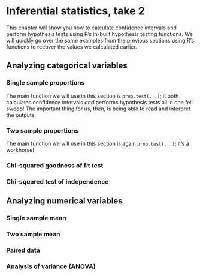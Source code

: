 # Inferential statistics, take 2

This chapter will show you how to calculate confidence intervals and perform hypothesis tests using R's in-built hypothesis testing functions. We will quickly go over the same examples from the previous sections using R's functions to recover the values we calculated earlier. 


## Analyzing categorical variables

### Single sample proportions

The main function we will use in this section is `prop.test(...)`; it both calculates confidence intervals *and* performs hypothesis tests all in one fell swoop! The important thing for us, then, is being able to read and interpret the outputs. 



### Two sample proportions

The main function we will use in this section is again `prop.test(...)`; it's a workhorse!

### Chi-squared goodness of fit test

### Chi-squared test of independence

## Analyzing numerical variables 

### Single sample mean

### Two sample mean

### Paired data

### Analysis of variance (ANOVA)
